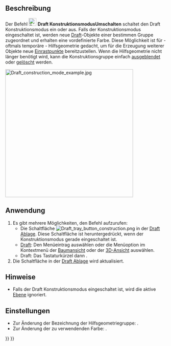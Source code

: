 <languages/>

{{Docnav/de
|[[Draft_SetStyle/de|StilFestlegen]]
|[[Draft_AutoGroup/de|Autogruppe]]
|[[Draft_Workbench/de|Draft]]
|IconL=Draft_SetStyle.svg
|IconR=
|IconC=Workbench_Draft.svg
}}

{{GuiCommand/de
|Name=Draft ToggleConstructionMode
|Name/de=Draft KonstruktionsmodusUmschalten
|MenuLocation=Dienstprogramme → Konstruktionsmodus umschalten
|Workbenches=[[Draft_Workbench/de|Draft]], [[BIM_Workbench/de|BIM]]
|Shortcut=Draft: {{KEY|C}} {{KEY|M}}
|SeeAlso=[[Draft AddConstruction/de|Draft HilfsgeometrieHinzufügen]]
}}

<span id="Description"></span>
==Beschreibung== 

Der Befehl [[Image:Draft_ToggleConstructionMode.svg|24px]] '''Draft KonstruktionsmodusUmschalten''' schaltet den Draft Konstruktionsmodus ein oder aus. Falls der Konstruktionsmodus eingeschaltet ist, werden neue [[Draft_Workbench/de|Draft]]-Objekte einer bestimmen Gruppe zugeordnet und erhalten eine vordefinierte Farbe. Diese Möglichkeit ist für - oftmals temporäre - Hilfsgeometrie gedacht, um für die Erzeugung weiterer Objekte neue [[Draft_Snap/de|Einrastpunkte]] bereitzustellen. Wenn die Hilfsgeometrie nicht länger benötigt wird, kann die Konstruktionsgruppe einfach [[Std_HideSelection/de|ausgeblendet]] oder [[Std_Delete/de|gelöscht]] werden.

[[Image:Draft construction mode example.jpg|400px]]
{{Caption|Hilfsgeometrie, in blau, hilft bei der Festlegung von Mittelpunkt und Radius eines Kreises}}

<span id="Usage"></span>
==Anwendung== 

# Es gibt mehrere Möglichkeiten, den Befehl aufzurufen:
#* Die Schaltfläche [[Image:Draft_tray_button_construction.png]] in der [[Draft_Tray/de|Draft Ablage]]. Diese Schaltfläche ist heruntergedrückt, wenn der Konstruktionsmodus gerade eingeschaltet ist.
#* [[Draft_Workbench|Draft]]: Den Menüeintrag {{MenuCommand|Dienstprogramme → [[Image:Draft_ToggleConstructionMode.svg|16px]] Konstruktionsmodus umschalten}} auswählen oder die Menüoption im Kontextmenü der [[Tree_view/de|Baumansicht]] oder der [[3D_view/de|3D-Ansicht]] auswählen.
#* Draft: Das Tastaturkürzel {{KEY|C}} dann {{KEY|M}}.
# Die Schaltfläche in der [[Draft_Tray/de|Draft Ablage]] wird aktualisiert.

<span id="Notes"></span>
==Hinweise==

* Falls der Draft Konstruktionsmodus eingeschaltet ist, wird die aktive [[Draft_Layer/de|Ebene]] ignoriert.

<span id="Preferences"></span>
==Einstellungen==

* Zur Änderung der Bezeichnung der Hilfsgeometriegruppe: {{MenuCommand|Bearbeiten → Einstellungen... → Draft → Allgemein →  Benennung der Hilfsgeometriegruppen}}.
* Zur Änderung der zu verwendenden Farbe: {{MenuCommand|Bearbeiten → Einstellungen... → Draft → Allgemein → Farbe der Hilfsgeometrie}}.


{{Docnav/de
|[[Draft_SetStyle/de|StilFestlegen]]
|[[Draft_AutoGroup/de|Autogruppe]]
|[[Draft_Workbench/de|Draft]]
|IconL=Draft_SetStyle.svg
|IconR=
|IconC=Workbench_Draft.svg
}}

{{Draft Tools navi{{#translation:}}}}
{{Userdocnavi{{#translation:}}}}